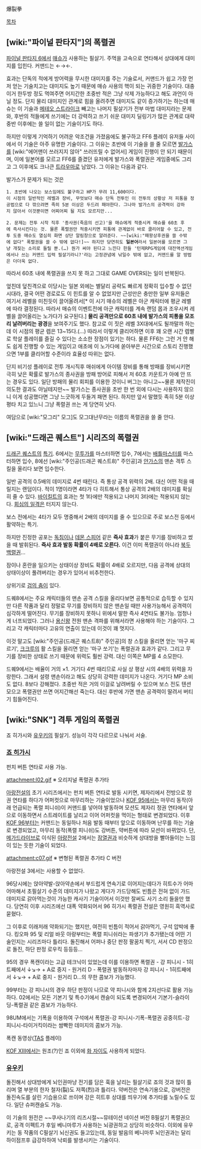 爆裂拳

[[목차]]
== [wiki:"파이널 판타지"]의 폭렬권 ==
[[파이널 판타지 6]]에서 [[매슈]]가 사용하는 필살기. 주먹을 고속으로 연타해서 상대에게 대미지를 입힌다. 커맨드는 ←→←.

효과는 단독의 적에게 방어력을 무시한 대미지를 주는 기술로서, 커맨드가 쉽고 가장 먼저 얻는 기술치고는 대미지도 높기 때문에 매슈 사용의 핵이 되는 귀중한 기술이다. 대충 이거 한두방 정도 먹여주면 어지간한 초중반 적은 그냥 삭제 가능하다고 해도 과언이 아닐 정도. 단지 물리 대미지인 관계로 힘을 올려주면 대미지도 같이 증가하기는 하는데 매슈는 이 기술과 [[메테오 스트라이크]] 빼고는 나머지 필살기가 전부 마법 대미지라는 문제와, 후반의 적들에게 쓰기에는 더 강력하고 쓰기 쉬운 대미지 딜링기가 많은 관계로 대략 중반 이후에는 쓸 일이 없는 기술이기도 하다. 

하지만 이렇게 기억하기 어려운 악조건을 가졌음에도 불구하고 FF6 플레이 유저들 사이에서 이 기술은 아주 유명한 기술이다. 그 이유는 초반에 이 기술을 쓸 줄 모르면 [[발가스]]를 [wiki:"에어맨이 쓰러지지 않아" 쓰러뜨릴 수 없어서] 게임이 진행이 안 되기 때문이며, 이에 일본어를 모르고 FF6를 즐겼던 유저에게 발가스와 폭렬권은 게임중에도 그리고 그 이후에도 크나큰 [[트라우마]]로 남았다. 그 이유는 다음과 같다.

발가스가 문제가 되는 것은 

 1. 초반에 나오는 보스임에도 불구하고 HP가 무려 11,600이다. 
 이 시점의 일반적인 레벨과 장비, 무엇보다 매슈 단독 전투인 이 전투의 상황상 저 피통을 정공법으로 다 깎으려면 족히 5분 이상은 두드려 패야한다. 그나마 발가스의 공격력이 강하지 않아서 이것뿐이면 어찌어찌 될 지도 모르지만... 

 2. 문제는 전투 시작 직후 '종사권(죽음의 선고)'을 매슈에게 적중시켜 매슈를 60초 후에 즉사시킨다는 것. 물론 폭렬권만 적중시키면 피통에 관계없이 바로 클리어할 수 있고, 전투 도중 매슈도 열심히 화면 상단 알림창으로 알려준다. ~~[wiki:"패왕상후권을 쓸 수밖에 없다" 폭렬권을 쓸 수 밖에 없다!]~~ 하지만 당연히도 '''일본어'''라서 일본어를 모르면 그냥 개짖는 소리로 들릴 뿐.(…) 뭔가 써야 된다고 느낀다 한들 '턴제RPG게임에 대전액션게임에서나 쓰는 커맨드 입력 필살기라니?'라는 고정관념에 낚일수 밖에 없고, 커맨드를 알 방법은 더더욱 없다. 

따라서 60초 내에 폭렬권을 쓰지 못 하고 그대로 GAME OVER되는 일이 반복된다.

엎친데 덮친격으로 이당시는 일본 외에는 별달리 공략도 빠르게 정확히 입수할 수 없던 시대라, 결국 어떤 경로로도 이 힌트를 알 수 없었지만 근성만은 충만한 일부 유저들은 여기서 레벨을 미친듯이 끌어올려서[* 이 시기 매슈의 레벨은 아군 캐릭터에 평균 레벨에 따라 결정된다. 따라서 매슈의 이벤트전에 아군 캐릭터를 계속 랜덤 몹과 조우시켜 레벨을 끌어올리는 노가다가 요구된다.] '''물리 공격만으로 60초 내에 발가스의 피통을 모조리 날려버리는 광경'''을 보여주기도 했다. 참고로 이 짓은 레벨 3X대에서도 될까말까 하는데 이 시점의 평균 렙은 13~15다.(…) 따라서 이렇게 클리어하면 이후 꽤 오랜 시간 렙빨로 학살 플레이를 즐길 수 있다는 소소한 장점이 있기는 하다. 물론 FF6는 그런 거 안 해도 쉽게 진행할 수 있는 게임이고 애초에 이 노가다에 쏟아부은 시간으로 스토리 진행했으면 1부를 클리어할 수준이라 효율성 따위는 없다.

단지 비기성 플레이로 전투 개시직후 매쉬에게 아이템 장비를 통해 방패를 장비시키면 극히 낮은 확률로 발가스의 종사권을 방패 방어로 피해서 저 60초 카운트가 아예 안 뜨는 경우도 있다. 일단 방패의 물리 회피를 이용한 것이니 버그는 아니고~~물론 제작진이 의도한 결과도 아닐테지만~~ 발가스는 종사권을 초반 한 번 외에 다시는 사용하지 않으니 이게 성공했다면 그냥 느긋하게 두들겨 패면 된다. 하지만 앞서 말했듯 족히 5분 이상 평타 치고 있느니 그냥 폭렬권 쓰는 게 당연히 낫다.

여담으로 [wiki:"모그리" 모그]도 모그대난무라는 이름의 폭렬권을 쓸 줄 안다.
== [wiki:"드래곤 퀘스트"] 시리즈의 폭렬권 ==
[[드래곤 퀘스트]]의 [[특기]].
6에서는 [[무투가]]를 마스터하면 입수, 7에서는 [[배틀마스터]]를 마스터하면 입수, 8에선 [wiki:"주인공(드래곤 퀘스트8)" 주인공]과 [[얀가스]]의 맨손 격투 스킬을 올리다 보면 입수한다.

일반 공격의 0.5배의 데미지로 4번 때린다. 즉 통상 공격 위력의 2배. 대신 어떤 적을 때릴지는 랜덤이다. 적이 1명이라면 4타가 다 히트해서 통상 공격의 2배의 데미지를 확실히 줄 수 있다. [[바이킬트]]의 효과는 첫 1타에만 적용되고 나머지 3타에는 적용되지 않는다. [[회심의 일격]]은 터지지 않는다.

보스 전에서는 4타가 모두 명중해서 2배의 데미지를 줄 수 있으므로 주로 보스전 등에서 활약하는 특기. 

하지만 진정한 공포는 [[독침]]이나 [[데몬 스피어]] 같은 '''즉사 효과'''가 붙은 무기를 장비하고 썼을 때 발휘된다. '''즉사 효과 발동 확률이 4배로 오른다.''' 이건 이미 폭렬권이 아니라 [[북두백렬권]]...

잠이나 혼란을 일으키는 상태이상 장비도 확률이 4배로 오르지만, 다음 공격에 상대의 상태이상이 풀려버리는 경우가 있어서 비추천한다.

상위기로 [[검의 춤]]이 있다. 

드퀘8에서는 주요 캐릭터들의 맨손 공격 스킬을 올리다보면 공통적으로 습득할 수 있지만 다른 작품과 달리 정말로 무기를 장비하지 않은 맨손일 때만 사용가능해서 공격력이 심각하게 떨어진다. 무기를 장비하지 못하니 위에서 말한 즉사 4연타도 불가능. 엄청나게 너프되었다. 그러나 [[용신왕]] 전원 맨손 격파를 위해서라면 사용해야 하는 기술이다. 그리고 각 캐릭터마다 고유의 연출이 있는데 이것이 꽤 멋지다.

이것 말고도 [wiki:"주인공(드래곤 퀘스트8)" 주인공]의 창 스킬을 올리면 얻는 '마구 찌르기', [[크크루]]의 활 스킬을 올리면 얻는 '마구 쏘기'는  폭렬권과 효과가 같다. 그리고 무기를 장비한 상태로 쓰기 때문에 위력도 훨씬 강력. 대신 이쪽은 MP를 4 소모한다.

드퀘9에서는 배율이 거의 ×1. 거기다 4번 때리므로 사실 상 평상 시의 4배의 위력을 자랑한다. 그래서 설령 맨손이라고 해도 상당히 강력한 데미지가 나온다. 거기다 MP 소비도 없다. 8보다 강해졌다. 초중반 적은 거의 이걸로 날려버릴 수 있으며 보스 전도 텐션 모으고 폭렬권만 쓰면 어지간해선 죽는다. 대신 후반에 가면 맨손 공격력이 딸려서 버티기 힘들어진다.

== [wiki:"SNK"] 격투 게임의 폭렬권 ==
죠 히가시와 [[유우키(네오지오 배틀 컬리시엄)|유우키]]의 필살기. 성능이 각각 다르므로 나눠서 서술.

=== [[죠 히가시]] ===
펀치 버튼 연타로 사용 가능.

attachment:l02.gif
※ 오리지널 폭렬권 추가타

[[아랑전설]]의 초기 시리즈에서는 펀치 버튼 연타로 발동 시키면, 제자리에서 전방으로 정권 연타를 하다가 어퍼컷으로 마무리하는 기술이었으나 [[KOF 95]]에서는 마무리 동작(아래 언급되는 폭렬 피니쉬)이 커맨드를 넣어야 발동하며 모션도 제자리 정권 연타에서 앞으로 이동하면서 스트레이트를 날리고 이어 어퍼컷을 먹이는 형태로 변경되었다. 이후 [[KOF 96]]부터는 커맨드는 동일하나 처음 발동 때부터 앞으로 이동하며 난무를 하는 기술로 변경되었고, 마무리 동작(폭렬 피니쉬)도 강버튼, 약버튼에 따라 모션이 바뀌었다.
단, [[메가드라이브]]로 이식된 [[아랑전설]] 2에서는 [[잠열권]]과 비슷하게 상대방을 빨아들이는 느낌이 있는 듯한 기술이 되었다.

attachment:c07.gif
※ 변형된 폭렬권 추가타 C 버전

아랑전설 3에서는 사용할 수 없었다.

96당시에는 앉아약발-앉아약손에서 부드럽게 연속기로 이어지는데다가 히트수가 어마어마해서 초필살기 수준의 데미지가 나왔고 게다가 가드당해도 빈틈은 전혀 없이 가드 데미지로 갉아먹는것이 가능한 캐사기 기술이어서 이것만 잘써도 사기 소리 들을만 했다. 당연히 이후 시리즈에선 대폭 약화되어서 96 히가시 폭렬권 전설은 영원히 흑역사로 묻혔다.

그 이후로 이래저래 약화되기는 했지만, 여전히 빈틈이 적어서 갉아먹기, 구석 압박에 좋다. 킹오파 95 및 리얼 바웃 아랑부터는 폭렬 피니쉬라는 파생기가 추가됐는데 어떤 기술인지는 시리즈마다 틀리다. 돌진해서 어퍼나 중단 판정 팔꿈치 찍기, 서서 CD 판정으로 돌진, 하단 판정 로우킥 등등등...

95의 경우 폭캔이라는 고급 테크닉이 있었는데 이를 이용하면 폭렬권 - 강 피니시 - 1히트째에서 ↓↘→ + A로 중지 - 원거리 D - 폭렬권 발동하자마자 강 피니시 - 1히트째에서 ↓↘→ + A로 중지 - 원거리 D...의 무한 콤보가 가능했다.

99부터는 강 피니시의 경우 하단 판정이 나므로 약 피니시와 함께 2지선다로 활용 가능하다. 02에서는 모든 기본기 및 특수기에서 캔슬이 되도록 변경되어서 기본기-슬라이딩-폭렬권 같은 콤보가 가능하다.

98UM에서는 기폭을 이용하여 구석에서 폭렬권-강 피니시-기폭-폭렬권 공중히트-강 피니시-타이거킥이라는 쌈빡한 데미지의 콤보가 가능.

폭캔 동영상([[TAS]] 플레이)

{{{#!html
<iframe width="640" height="360" src="http://www.youtube.com/embed/VfNqrBX6GN8?feature=player_detailpage" frameborder="0" allowfullscreen></iframe>}}}

[[KOF XIII]]에서는 원조(?)인 죠 이외에 [[화 자이]]도 사용하게 되었다.

=== [[유우키(네오지오 배틀 컬리시엄)|유우키]] ===
돌진해서 상대방에게 뇌인권마냥 전기를 담은 훅을 날리는 필살기로 죠의 것과 많이 틀리며 열 부분의 한자 철자(裂)도 저쪽(烈)과 틀리다.
약버전은 연속기용으로, 강버전은 돌진속도를 살린 기습용으로 쓰이며 강은 히트후 상대를 띄우기에 추가타를 노릴수도 있다. 일단 슈퍼캔슬도 가능.

이 기술의 원전은 ~~쿠사나기의 리즈시절~~뮤테이션 네이션 버전 B필살기 폭렬권으로, 공격 이펙트가 후일 베니마루가 사용하는 뇌광권하고 상당히 비슷하다. 이외에 유우키는 동 작품의 C필살기 뇌신권도 들고있는데, 동일 발음의 베니마루 뇌인권과는 달리 하이점프후 급강하하여 낙뢰를 발생시키는 기술이다.
